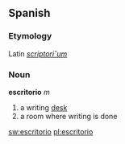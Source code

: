 ==Spanish==
===Etymology===
Latin ''[[scriptorium|scriptori˘um]]''

===Noun===
'''escritorio''' ''m''

# a writing [[desk]]
# a room where writing is done


[[sw:escritorio]]
[[pl:escritorio]]